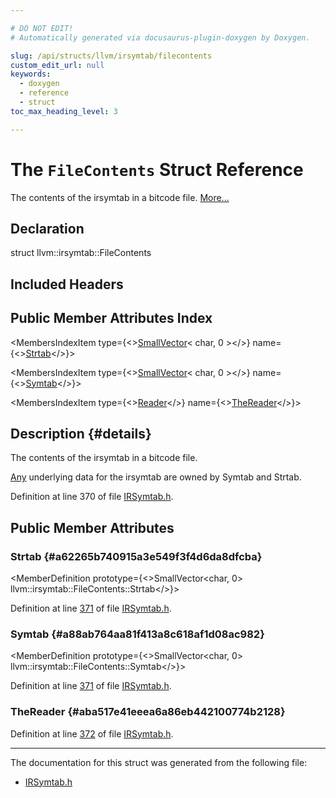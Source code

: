 ```yaml
---

# DO NOT EDIT!
# Automatically generated via docusaurus-plugin-doxygen by Doxygen.

slug: /api/structs/llvm/irsymtab/filecontents
custom_edit_url: null
keywords:
  - doxygen
  - reference
  - struct
toc_max_heading_level: 3

---
```





# The `FileContents` Struct Reference

<DoxygenPage pluginConfig={pluginConfig}>

The contents of the irsymtab in a bitcode file. <a href="#details">More...</a>

## Declaration

<CodeBlock>struct llvm::irsymtab::FileContents</CodeBlock>

## Included Headers

<IncludesList>
<IncludesListItem
  filePath="llvm/Object/IRSymtab.h"
  permalink="/docs/api/files/include/include/llvm/include/llvm/object/irsymtab-h"
  isLocal="true" />
</IncludesList>

## Public Member Attributes Index

<MembersIndex>

<MembersIndexItem
  type={<><a href="/docs/api/classes/llvm/smallvector">SmallVector</a>&lt; char, 0 &gt;</>}
  name={<><a href="#a62265b740915a3e549f3f4d6da8dfcba">Strtab</a></>}>
</MembersIndexItem>

<MembersIndexItem
  type={<><a href="/docs/api/classes/llvm/smallvector">SmallVector</a>&lt; char, 0 &gt;</>}
  name={<><a href="#a88ab764aa81f413a8c618af1d08ac982">Symtab</a></>}>
</MembersIndexItem>

<MembersIndexItem
  type={<><a href="/docs/api/classes/llvm/irsymtab/reader">Reader</a></>}
  name={<><a href="#aba517e41eeea6a86eb442100774b2128">TheReader</a></>}>
</MembersIndexItem>

</MembersIndex>

## Description {#details}

The contents of the irsymtab in a bitcode file.

<a href="/docs/api/classes/llvm/any">Any</a> underlying data for the irsymtab are owned by Symtab and Strtab.

Definition at line 370 of file <a href="/docs/api/files/include/include/llvm/include/llvm/object/irsymtab-h">IRSymtab.h</a>.

<SectionDefinition>

## Public Member Attributes

### Strtab {#a62265b740915a3e549f3f4d6da8dfcba}

<MemberDefinition
  prototype={<>SmallVector&lt;char, 0&gt; llvm::irsymtab::FileContents::Strtab</>}>

Definition at line <a href="/docs/api/files/include/include/llvm/include/llvm/object/irsymtab-h/#l00371">371</a> of file <a href="/docs/api/files/include/include/llvm/include/llvm/object/irsymtab-h">IRSymtab.h</a>.
</MemberDefinition>

### Symtab {#a88ab764aa81f413a8c618af1d08ac982}

<MemberDefinition
  prototype={<>SmallVector&lt;char, 0&gt; llvm::irsymtab::FileContents::Symtab</>}>

Definition at line <a href="/docs/api/files/include/include/llvm/include/llvm/object/irsymtab-h/#l00371">371</a> of file <a href="/docs/api/files/include/include/llvm/include/llvm/object/irsymtab-h">IRSymtab.h</a>.
</MemberDefinition>

### TheReader {#aba517e41eeea6a86eb442100774b2128}

<MemberDefinition
  prototype="Reader llvm::irsymtab::FileContents::TheReader">

Definition at line <a href="/docs/api/files/include/include/llvm/include/llvm/object/irsymtab-h/#l00372">372</a> of file <a href="/docs/api/files/include/include/llvm/include/llvm/object/irsymtab-h">IRSymtab.h</a>.
</MemberDefinition>

</SectionDefinition>

<hr/>

The documentation for this struct was generated from the following file:

<ul>
<li><a href="/docs/api/files/include/include/llvm/include/llvm/object/irsymtab-h">IRSymtab.h</a></li>
</ul>

</DoxygenPage>
